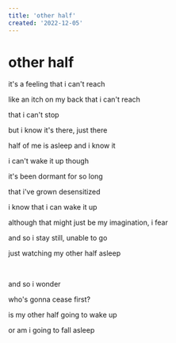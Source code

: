 ```yaml
---
title: 'other half'
created: '2022-12-05'
---
```


# other half

it's a feeling that i can't reach

like an itch on my back that i can't reach

that i can't stop

but i know it's there, just there

half of me is asleep and i know it

i can't wake it up though

it's been dormant for so long

that i've grown desensitized

i know that i can wake it up

although that might just be my imagination, i fear

and so i stay still, unable to go

just watching my other half asleep

<br />

and so i wonder

who's gonna cease first?

is my other half going to wake up

or am i going to fall asleep
